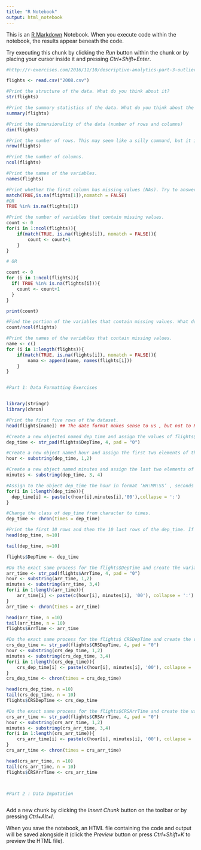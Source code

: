 ```yaml
---
title: "R Notebook"
output: html_notebook
---
```


This is an [R Markdown](http://rmarkdown.rstudio.com) Notebook. When you execute code within the notebook, the results appear beneath the code. 

Try executing this chunk by clicking the *Run* button within the chunk or by placing your cursor inside it and pressing *Ctrl+Shift+Enter*. 

```r

#http://r-exercises.com/2016/11/10/descriptive-analytics-part-3-outlier-treatment/

flights <- read.csv("2008.csv")

#Print the structure of the data. What do you think about it?
str(flights)

#Print the summary statistics of the data. What do you think about the values? (format, consistency, completeness)
summary(flights)

#Print the dimensionality of the data (number of rows and columns)
dim(flights)

#Print the number of rows. This may seem like a silly command, but it is quite useful for loops and if statements.
nrow(flights)

#Print the number of columns.
ncol(flights)

#Print the names of the variables.
names(flights)

#Print whether the first column has missing values (NAs). Try to answer this question with two ways. Hint: %in%
match(TRUE,is.na(flights[1]),nomatch = FALSE)
#OR
TRUE %in% is.na(flights[1])

#Print the number of variables that contain missing values.
count <- 0
for(i in 1:ncol(flights)){
    if(match(TRUE, is.na(flights[i]), nomatch = FALSE)){
        count <- count+1
    }
}

# OR

count <- 0
for (i in 1:ncol(flights)){
  if( TRUE %in% is.na(flights[i])){
    count <- count+1
  }
}

print(count)

#Find the portion of the variables that contain missing values. What do you think about it?
count/ncol(flights)

#Print the names of the variables that contain missing values.
name <- c()
for (i in 1:length(flights)){
    if(match(TRUE, is.na(flights[i]), nomatch = FALSE)){
        nama <- append(name, names(flights[i]))
    }
}


#Part 1: Data Formatting Exercises


library(stringr)
library(chron)

#Print the first five rows of the dataset.
head(flights[name]) ## The date format makes sense to us , but not to R, if we just proceed to analysis without the data cleansing the result will make no sense or be quite biased.

#Create a new objected named dep_time and assign the values of flights$DepTime . If the value is less than 4 elements, fill make it a 4-element value with zeros. For example, 123 -> 0123.
dep_time <- str_pad(flights$DepTime, 4, pad = "0")

#Create a new object named hour and assign the first two elements of the dep_time object.
hour <- substring(dep_time, 1,2)

#Create a new object named minutes and assign the last two elements of the dep_time object.
minutes <- substring(dep_time, 3, 4)

#Assign to the object dep_time the hour in format ‘HH:MM:SS’ , seconds should be ‘00’ , we make this assumption for the sake of formatting.
for(i in 1:length(dep_time)){
  dep_time[i] <- paste(c(hour[i],minutes[i],'00'),collapse = ':')
}

#Change the class of dep_time from character to times.
dep_time <- chron(times = dep_time)

#Print the first 10 rows and then the 10 last rows of the dep_time. If the formatting of the object is ‘HH:MM:SS’(as it should) then assign the dep_time to flights$DepTime
head(dep_time, n=10)

tail(dep_time, n=10)

flights$DepTime <- dep_time

#Do the exact same process for the flights$DepTime and create the variable arr_time
arr_time <- str_pad(flights$ArrTime, 4, pad = "0")
hour <- substring(arr_time, 1,2)
minutes <- substring(arr_time, 3,4)
for(i in 1:length(arr_time)){
    arr_time[i] <- paste(c(hour[i], minutes[i], '00'), collapse = ':')
}
arr_time <- chron(times = arr_time)

head(arr_time, n =10)
tail(arr_time, n = 10)
flights$ArrTime <- arr_time

#Do the exact same process for the flights$ CRSDepTime and create the variable crs_dep_time
crs_dep_time <- str_pad(flights$CRSDepTime, 4, pad = "0")
hour <- substring(crs_dep_time, 1,2)
minutes <- substring(crs_dep_time, 3,4)
for(i in 1:length(crs_dep_time)){
    crs_dep_time[i] <- paste(c(hour[i], minutes[i], '00'), collapse = ':')
}
crs_dep_time <- chron(times = crs_dep_time)

head(crs_dep_time, n =10)
tail(crs_dep_time, n = 10)
flights$CRSDepTime <- crs_dep_time

#Do the exact same process for the flights$CRSArrTime and create the variable crs_arr_time.
crs_arr_time <- str_pad(flights$CRSArrTime, 4, pad = "0")
hour <- substring(crs_arr_time, 1,2)
minutes <- substring(crs_arr_time, 3,4)
for(i in 1:length(crs_arr_time)){
    crs_arr_time[i] <- paste(c(hour[i], minutes[i], '00'), collapse = ':')
}
crs_arr_time <- chron(times = crs_arr_time)

head(crs_arr_time, n =10)
tail(crs_arr_time, n = 10)
flights$CRSArrTime <- crs_arr_time



#Part 2 : Data Imputation



```

Add a new chunk by clicking the *Insert Chunk* button on the toolbar or by pressing *Ctrl+Alt+I*.

When you save the notebook, an HTML file containing the code and output will be saved alongside it (click the *Preview* button or press *Ctrl+Shift+K* to preview the HTML file).
